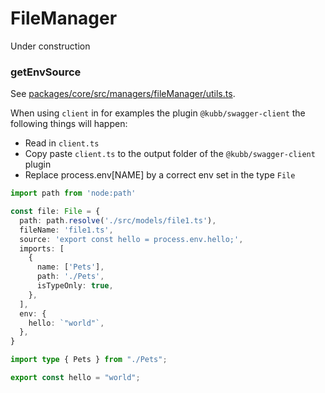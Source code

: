 
# FileManager

<Callout type="warning">
 Under construction
</Callout>


### getEnvSource

See [packages/core/src/managers/fileManager/utils.ts](https://github.com/kubb-project/kubb/blob/main/packages/core/src/managers/fileManager/utils.ts).

When using `client` in for examples the plugin `@kubb/swagger-client` the following things will happen:
- Read in `client.ts`
- Copy paste `client.ts` to the output folder of the `@kubb/swagger-client` plugin
- Replace process.env[NAME] by a correct env set in the type `File`

```typescript filename="input"
import path from 'node:path'

const file: File = {
  path: path.resolve('./src/models/file1.ts'),
  fileName: 'file1.ts',
  source: 'export const hello = process.env.hello;',
  imports: [
    {
      name: ['Pets'],
      path: './Pets',
      isTypeOnly: true,
    },
  ],
  env: {
    hello: `"world"`,
  },
}
```

``` typescript filename="output"
import type { Pets } from "./Pets";

export const hello = "world";
```